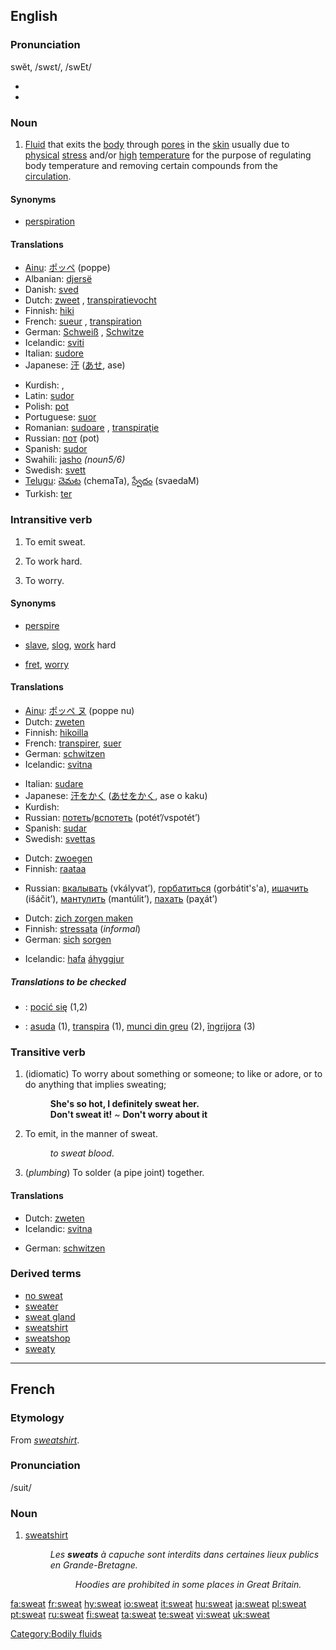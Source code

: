 {{wikipedia|dab=sweat (disambiguation)|sweat}}
==English==
{{see|sweats}}

===Pronunciation===
swĕt, /swɛt/, /swEt/
*{{audio|en-us-sweat.ogg|Audio (US)}}
*{{rhymes|ɛt}}

===Noun===
{{wikipedia}}
{{en-noun|-}}

# {{physiology}} [[Fluid]] that exits the [[body]] through [[pore]]s in the [[skin]] usually due to [[physical]] [[stress]] and/or [[high]] [[temperature]] for the purpose of regulating body temperature and removing certain compounds from the [[circulation]].

====Synonyms====
*{{i-c|fluid that exits the body through pores}} [[perspiration]]

====Translations====

{{trans-top|fluid that exits the body through pores}}
*[[Ainu]]: [[ポッペ]] (poppe)
*Albanian: [[djersë]]
*Danish: [[sved]] {{c}}
*Dutch: [[zweet]] {{n}}, [[transpiratievocht]] {{n}}
*Finnish: [[hiki]]
*French: [[sueur]] {{f}}, [[transpiration]] {{f}}
*German: [[Schweiß]] {{m}}, [[Schwitze]] {{f}}
*Icelandic: [[sviti]] {{m}}
*Italian: [[sudore]] {{m}}
*Japanese: [[汗]] ([[あせ]], ase)
{{trans-mid}}
*Kurdish: {{KUchar|[[ئاره‌ق]]}}, {{KUchar|[[ئاره‌قه‌]]}}
*Latin: [[sudor]]
*Polish: [[pot#Polish|pot]] {{m}}
*Portuguese: [[suor]] {{m}}
*Romanian: [[sudoare]] {{f}}, [[transpiraţie]] {{f}}
*Russian: [[пот]] (pot) {{m}}
*Spanish: [[sudor]] {{m}}
*Swahili: [[jasho]] ''(noun5/6)''
*Swedish: [[svett]]
*[[Telugu]]: [[చెమట]] (chemaTa), [[స్వేదం]] (svaedaM)
*Turkish: [[ter]]
{{trans-bottom}}

===Intransitive verb===
{{rfc-trverb|Intransitive verb}}
{{en-verb}}

# To emit sweat.
# {{informal}} To work hard.
# {{informal}} To worry.

====Synonyms====
*{{i-c|emit sweat}} [[perspire]]
*{{i-c|work hard}} [[slave]], [[slog]], [[work]] hard
*{{i-c|to worry}} [[fret]], [[worry]]

====Translations====

{{trans-top|emit sweat}}
*[[Ainu]]: [[ポッペ ヌ]] (poppe nu)
*Dutch: [[zweten]]
*Finnish: [[hikoilla]]
*French: [[transpirer]], [[suer]]
*German: [[schwitzen]]
*Icelandic: [[svitna]]
{{trans-mid}}
*Italian: [[sudare]]
*Japanese: [[汗をかく]] ([[あせをかく]], ase o kaku)
*Kurdish: {{KUchar|[[ئاره‌ق]]}}
*Russian: [[потеть]]/[[вспотеть]] (potét’/vspotét’)
*Spanish: [[sudar]]
*Swedish: [[svettas]]
{{trans-bottom}}

{{trans-top|informal: work hard}}
<!--Note: add INFORMAL or SLANG terms to this table, where these exist-->
*Dutch: [[zwoegen]]
*Finnish: [[raataa]]
{{trans-mid}}
*Russian: [[вкалывать]] (vkályvat’), [[горбатиться]] (gorbátit's'a), [[ишачить]] (išáčit’), [[мантулить]] (mantúlit’), [[пахать]] (paχát’)
{{trans-bottom}}

{{trans-top|informal: worry}}
<!--Note: add INFORMAL or SLANG terms to this table, where these exist-->
*Dutch: [[zich zorgen maken]]
*Finnish: [[stressata]] (''informal'')
*German: [[sich]] [[sorgen]]<!--is this informal?-->
{{trans-mid}}
*Icelandic: [[hafa]] [[áhyggjur]]
{{trans-bottom}}

=====Translations to be checked=====
{{checktrans}}
*{{ttbc|Polish}}: [[pocić się]] (1,2)
*{{ttbc|Romanian}}: [[asuda]] (1), [[transpira]] (1), [[munci din greu]] (2), [[îngrijora]] (3)

===Transitive verb===
{{en-verb}}

# (idiomatic) To worry about something or someone; to like or adore, or to do anything that implies sweating;
#: '''She's so hot, I definitely sweat her.'''
#: '''Don't sweat it!''' ~ '''Don't worry about it'''
# To emit, in the manner of sweat.
#:''to sweat blood''.
# (''plumbing'') To solder (a pipe joint) together.

====Translations====

{{trans-top|emit in the manner of sweat}}
*Dutch: [[zweten]]
*Icelandic: [[svitna]]
{{trans-mid}}
*German: [[schwitzen]]
{{trans-bottom}}

{{trans-top|solder together}}
{{trans-mid}}
{{trans-bottom}}

===Derived terms===
*[[no sweat]]
*[[sweater]]
*[[sweat gland]]
*[[sweatshirt]]
*[[sweatshop]]
*[[sweaty]]

[[Category:Bodily fluids]]

----

==French==

===Etymology===
From {{E.}} ''[[sweatshirt]]''.

===Pronunciation===
/suit/

===Noun===
{{fr-noun|m}}

# [[sweatshirt]]
#: ''Les '''sweats''' à capuche sont interdits dans certaines lieux publics en Grande-Bretagne.''
#:: ''Hoodies are prohibited in some places in Great Britain.''

[[fa:sweat]]
[[fr:sweat]]
[[hy:sweat]]
[[io:sweat]]
[[it:sweat]]
[[hu:sweat]]
[[ja:sweat]]
[[pl:sweat]]
[[pt:sweat]]
[[ru:sweat]]
[[fi:sweat]]
[[ta:sweat]]
[[te:sweat]]
[[vi:sweat]]
[[uk:sweat]]